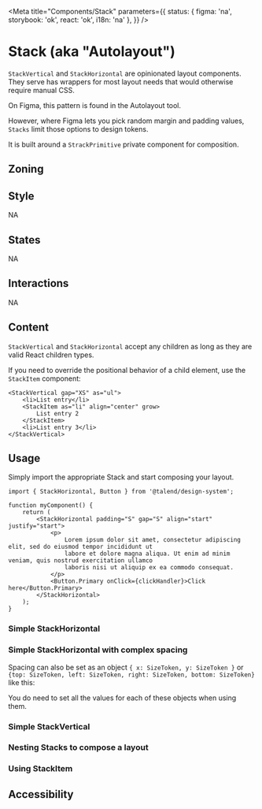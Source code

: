
<Meta
	title="Components/Stack"
	parameters={{
		status: { figma: 'na', storybook: 'ok', react: 'ok', i18n: 'na' },
	}}
/>

# Stack (aka "Autolayout")

`StackVertical` and `StackHorizontal` are opinionated layout components. They serve has wrappers for most layout needs that would otherwise require manual CSS.

On Figma, this pattern is found in the Autolayout tool.

However, where Figma lets you pick random margin and padding values, `Stacks` limit those options to design tokens.

It is built around a `StrackPrimitive` private component for composition.

## Zoning

<FigmaImage src="https://www.figma.com/file/qc8oUSyVJM67gSsbTShftt/%F0%9F%93%90-Zoning?node-id=1044%3A237" />

## Style

NA

## States

NA

## Interactions

NA

## Content

`StackVertical` and `StackHorizontal` accept any children as long as they are valid React children types.

If you need to override the positional behavior of a child element, use the `StackItem` component:

```tsx
<StackVertical gap="XS" as="ul">
	<li>List entry</li>
	<StackItem as="li" align="center" grow>
		List entry 2
	</StackItem>
	<li>List entry 3</li>
</StackVertical>
```

## Usage

Simply import the appropriate Stack and start composing your layout.

```tsx
import { StackHorizontal, Button } from '@talend/design-system';

function myComponent() {
	return (
		<StackHorizontal padding="S" gap="S" align="start" justify="start">
			<p>
				Lorem ipsum dolor sit amet, consectetur adipiscing elit, sed do eiusmod tempor incididunt ut
				labore et dolore magna aliqua. Ut enim ad minim veniam, quis nostrud exercitation ullamco
				laboris nisi ut aliquip ex ea commodo consequat.
			</p>
			<Button.Primary onClick={clickHandler}>Click here</Button.Primary>
		</StackHorizontal>
	);
}
```

### Simple StackHorizontal

<Canvas>
	<Story story={StoriesHorizontal.TestHorizontal} name="Story Horizontal" />
</Canvas>

<ArgsTable story="Story Horizontal" />

### Simple StackHorizontal with complex spacing

Spacing can also be set as an object `{ x: SizeToken, y: SizeToken }` or `{top: SizeToken, left: SizeToken, right: SizeToken, bottom: SizeToken}` like this:

<Canvas>
	<Story
		story={StoriesHorizontal.TestHorizontalWithExplicitSpacing}
		name="Story Horizontal Spacing"
	/>
</Canvas>

<ArgsTable story="Story Horizontal Spacing" />

You do need to set all the values for each of these objects when using them.

### Simple StackVertical

<Canvas>
	<Story story={StoriesVertical.TestVertical} name="Story Vertical" />
</Canvas>

<ArgsTable story="Story Vertical" />

### Nesting Stacks to compose a layout

<Canvas>
	<Story story={StoriesVertical.StackNesting} />
</Canvas>

### Using StackItem

<Canvas>
	<Story story={StoriesVertical.StackWithStackItem} name="Story StackItem" />
</Canvas>

<ArgsTable story="Story StackItem" />

## Accessibility
